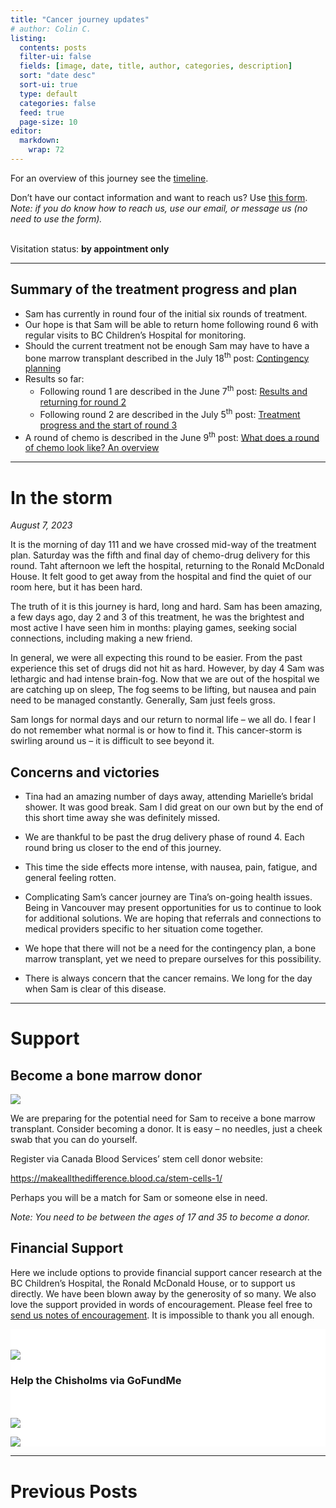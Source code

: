 ```yaml
---
title: "Cancer journey updates"
# author: Colin C.
listing:
  contents: posts
  filter-ui: false
  fields: [image, date, title, author, categories, description]
  sort: "date desc"
  sort-ui: true
  type: default
  categories: false
  feed: true
  page-size: 10
editor: 
  markdown: 
    wrap: 72
---
```


For an overview of this journey see the [timeline](./timeline.html).

Don't have our contact information and want to reach us? Use [this
form](/contact.html). <br />*Note: if you do know how to reach us, use
our email, or message us (no need to use the form).*

<br/> Visitation status: **by appointment only**

------------------------------------------------------------------------

::: box-cc-important
## Summary of the treatment progress and plan 

-   Sam has currently in round four of the initial six rounds of treatment. 
-   Our hope is that Sam will be able to return home following round 6 with regular visits to BC Children's Hospital for monitoring.
-   Should the current treatment not be enough Sam may have to have a bone marrow transplant described in the July 18^th^ post: [Contingency planning](/posts/2307/2023-07-17_contigency-plan.qmd)
-   Results so far:
    -   Following round 1 are described in the June 7^th^ post: [Results and returning for round 2](posts/2023-06-07_results-and-round2.html)
    -   Following round 2 are described in the July 5^th^ post: [Treatment progress and the start of round 3](posts/2307/2023-07-05_round3-and-results.qmd)
-   A round of chemo is described in the June 9^th^ post: [What does a round of chemo look like? An overview](posts/2023-06-08_chemo-overview.html)
:::

------------------------------------------------------------------------


# In the storm

_August 7, 2023_

It is the morning of day 111 and we have crossed mid-way of the treatment plan. Saturday was the fifth and final day of chemo-drug delivery for this round.  Taht afternoon we left the hospital, returning to the Ronald McDonald House. It felt good to get away from the hospital and find the quiet of our room here, but it has been hard. 

The truth of it is this journey is hard, long and hard.  Sam has been amazing, a few days ago, day 2 and 3 of this treatment, he was the brightest and most active I have seen him in months:  playing games, seeking social connections, including making a new friend.  

In general, we were all expecting this round to be easier.  From the past experience this set of drugs did not hit as hard.  However, by day 4 Sam was lethargic and had intense brain-fog.  Now that we are out of the hospital we are catching up on sleep, The fog seems to be lifting, but nausea and pain need to be managed constantly. Generally, Sam just feels gross.

Sam longs for normal days and our return to normal life -- we all do.  I fear I do not remember what normal is or how to find it. This cancer-storm is swirling around us -- it is difficult to see beyond it.  


## Concerns and victories


-   Tina had an amazing number of days away, attending Marielle's bridal shower. It was good break.  Sam I did great on our own but by the end of this short time away she was definitely missed. 

-   We are thankful to be past the drug delivery phase of round 4.  Each round bring us closer to the end of this journey.  

-   This time the side effects more intense, with nausea, pain, fatigue, and general feeling rotten.

-   Complicating Sam’s cancer journey are Tina’s on-going health issues.  Being in Vancouver may present opportunities for us to continue to look for additional solutions.  We are hoping that referrals and connections to medical providers specific to her situation come together. 

-   We hope that there will not be a need for the contingency plan, a bone marrow transplant, yet we
    need to prepare ourselves for this possibility.

-   There is always concern that the cancer remains. We long for the day
    when Sam is clear of this disease.






------------------------------------------------------------------------

# Support

:::callout-important
## Become a bone marrow donor

[![](https://www.blood.ca/themes/custom/cbs_bootstrap_sass/CBS_Logo_descriptors_RGB-WhiteBG.svg){style="max-width:80%}](https://makeallthedifference.blood.ca/stem-cells-1/)

We are preparing for the potential need for Sam to receive a bone marrow transplant.  Consider becoming a donor.  It is easy -- no needles, just a cheek swab that you can do yourself.  

Register via Canada Blood Services' stem cell donor website: 

[https://makeallthedifference.blood.ca/stem-cells-1/](https://makeallthedifference.blood.ca/stem-cells-1/)

Perhaps you will be a match for Sam or someone else in need.  

_Note: You need to be between the ages of 17 and 35 to become a donor._
:::




## Financial Support

Here we include options to provide financial support cancer research at
the BC Children's Hospital, the Ronald McDonald House, or to support us
directly. We have been blown away by the generosity of so many. We also
love the support provided in words of encouragement. Please feel free to
[send us notes of encouragement](contact.html). It is impossible to
thank you all enough.

::: {.support-container style="background-color: #fff"}
::: {.support layout-ncol="2" style="background-color: #fff; padding-top:1.4em; padding-right:2em"}
[![](/img/bc-childrens_logo.png)](http://www.bcchildrens.ca/donate) 

<div>### Help the Chisholms via GoFundMe
<div class="gfm-embed" data-url="https://www.gofundme.com/f/help-the-chisholm-family-while-sam-battles-cancer/widget/small"></div><script defer src="https://www.gofundme.com/static/js/embed.js"></script>
</div>
:::


::: {.support layout-ncol="2" style="background-color: #fff; padding-top:1.4em; padding-right:2em"}
[![](https://samsstory.s3.ca-central-1.amazonaws.com/rmdhbc.png)](https://rmhbc.ca)

[![](https://www.friendsofchildren.ca/application/themes/foc/images/logo.png)](https://www.friendsofchildren.ca)
:::
:::

------------------------------------------------------------------------

# Previous Posts
